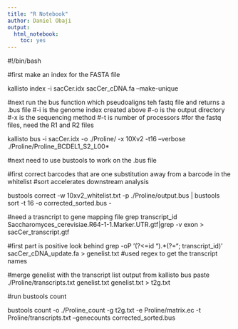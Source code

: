 ---
title: "R Notebook"
author: Daniel Obaji
output: 
  html_notebook: 
    toc: yes
---

#!/bin/bash

#first make an index for the FASTA file

kallisto index -i sacCer.idx sacCer_cDNA.fa --make-unique



#next run the bus function which pseudoaligns teh fastq file and returns a .bus file
#-i is the genome index created above
#-o is the output directory
#-x is the sequencing method
#-t is number of processors
#for the fastq files, need the R1 and R2 files

kallisto bus -i sacCer.idx -o ./Proline/ -x 10Xv2 -t16 --verbose ./Proline/Proline_BCDEL1_S2_L00*


#next need to use bustools to work on the .bus file

#first correct barcodes    that are one substitution away from a barcode in the whitelist
#sort accelerates downstream analysis

bustools correct -w 10xv2_whitelist.txt -p ./Proline/output.bus | bustools sort -t 16 -o corrected_sorted.bus -

#need a    trasncript to gene mapping file
grep transcript_id Saccharomyces_cerevisiae.R64-1-1.Marker.UTR.gtf|grep -v exon > sacCer_transcript.gtf

#first part is positive look behind
grep -oP '(?<=id ").*(?="; transcript_id)' sacCer_cDNA_update.fa > genelist.txt    #used regex to get the transcript names

#merge genelist    with the transcript list output    from kallisto bus
paste ./Proline/transcripts.txt genelist.txt genelist.txt > t2g.txt


#run bustools count

bustools count -o ./Proline_count -g t2g.txt -e Proline/matrix.ec -t Proline/transcripts.txt --genecounts corrected_sorted.bus


